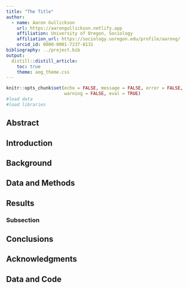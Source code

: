 ```yaml
---
title: "The Title"
author:
  - name: Aaron Gullickson
    url: https://aarongullickson.netlify.app
    affiliation: University of Oregon, Sociology
    affiliation_url: https://sociology.uoregon.edu/profile/aarong/
    orcid_id: 0000-0001-7237-8131
bibliography: ../project.bib
output:
  distill::distill_article:
    toc: true
    theme: aog_theme.css
---
```


```r
knitr::opts_chunk$set(echo = FALSE, message = FALSE, error = FALSE, 
                      warning = FALSE, eval = TRUE)
#load data
#load libraries
```

## Abstract

## Introduction

## Background

## Data and Methods

## Results

### Subsection

## Conclusions


## Acknowledgments {.appendix}

## Data and Code {.appendix}



